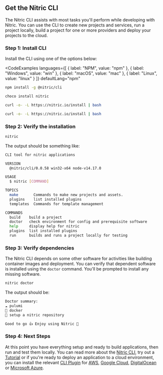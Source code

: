## Get the Nitric CLI

The Nitric CLI assists with most tasks you'll perform while developing with Nitric. You can use the CLI to create new projects and services, run a project locally, build a project for one or more providers and deploy your projects to the cloud.

### Step 1: Install CLI

Install the CLI using one of the options below:

<CodeExamples 
	languages={[
	{
		label: "NPM",
		value: "npm"
	},
	{
		label: "Windows",
		value: "win"
	}, {
		label: "macOS",
		value: "mac"
	}, {
		label: "Linux",
		value: "linux"
	}
	]}
	defaultLang="npm"
>
<CodeExample lang="npm">

```bash
npm install -g @nitric/cli
```

</CodeExample>
<CodeExample lang={"win"}>

```bash
choco install nitric
```

</CodeExample>
<CodeExample lang={"mac"}>

```bash
curl -o- -L https://nitric.io/install | bash
```

</CodeExample>
<CodeExample lang={"linux"}>

```bash
curl -o- -L https://nitric.io/install | bash
```

</CodeExample>
</CodeExamples>

### Step 2: Verify the installation

```bash
nitric
```

The output should be something like:

```bash
CLI tool for nitric applications

VERSION
  @nitric/cli/0.0.58 win32-x64 node-v14.17.0

USAGE
  $ nitric [COMMAND]

TOPICS
  make       Commands to make new projects and assets.
  plugins    list installed plugins
  templates  Commands for template management

COMMANDS
  build    build a project
  doctor   check environment for config and prerequisite software
  help     display help for nitric
  plugins  list installed plugins
  run      builds and runs a project locally for testing
```

### Step 3: Verify dependencies

The Nitric CLI depends on some other software for activities like building container images and deployment. You can verify that dependent software is installed using the `doctor` command. You'll be prompted to install any missing software.

```bash
nitric doctor
```

The output should be:

```bash
Doctor summary:
☁️ pulumi
🐳 docker
🚀 setup a nitric repository

Good to go 👍 Enjoy using Nitric 🎉
```

### Step 4: Next Steps

At this point you have everything setup and ready to build applications, then run and test them locally. You can read more about the [Nitric CLI](./nitric-cli), try out a [Tutorial](./quick-start) or if you're ready to deploy an application to a cloud environment, you can install the relevant [CLI Plugin](./nitric-cli#plugins) for [AWS](./provider-aws), [Google Cloud](./provider-gcp), [DigitalOcean](./provider-digitalocean) or [Microsoft Azure](./provider-azure).